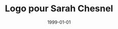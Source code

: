 ---
title: Logo pour Sarah Chesnel
date: 1999-01-01
description: Tempor labore adipisicing et velit sit laboris ut nisi consequat. Elit deserunt fugiat dolore sunt excepteur aliquip irure magna adipisicing exercitation. Ex mollit voluptate velit eu duis enim proident do pariatur non cillum amet. Voluptate amet proident eiusmod ullamco cupidatat. Minim adipisicing occaecat et id Lorem.
legacy: true
unlisted: true
---